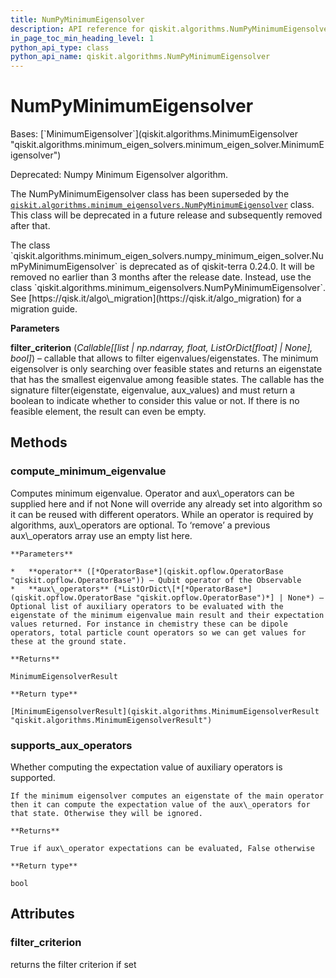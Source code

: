 ```yaml
---
title: NumPyMinimumEigensolver
description: API reference for qiskit.algorithms.NumPyMinimumEigensolver
in_page_toc_min_heading_level: 1
python_api_type: class
python_api_name: qiskit.algorithms.NumPyMinimumEigensolver
---
```


# NumPyMinimumEigensolver

<Class id="qiskit.algorithms.NumPyMinimumEigensolver" github="https://github.com/qiskit/qiskit/tree/stable/0.24/qiskit/algorithms/minimum_eigen_solvers/numpy_minimum_eigen_solver.py" signature="NumPyMinimumEigensolver(filter_criterion=None)">
  Bases: [`MinimumEigensolver`](qiskit.algorithms.MinimumEigensolver "qiskit.algorithms.minimum_eigen_solvers.minimum_eigen_solver.MinimumEigensolver")

  Deprecated: Numpy Minimum Eigensolver algorithm.

  The NumPyMinimumEigensolver class has been superseded by the [`qiskit.algorithms.minimum_eigensolvers.NumPyMinimumEigensolver`](qiskit.algorithms.minimum_eigensolvers.NumPyMinimumEigensolver "qiskit.algorithms.minimum_eigensolvers.NumPyMinimumEigensolver") class. This class will be deprecated in a future release and subsequently removed after that.

  <Admonition title="Deprecated since version 0.24.0" type="danger">
    The class `qiskit.algorithms.minimum_eigen_solvers.numpy_minimum_eigen_solver.NumPyMinimumEigensolver` is deprecated as of qiskit-terra 0.24.0. It will be removed no earlier than 3 months after the release date. Instead, use the class `qiskit.algorithms.minimum_eigensolvers.NumPyMinimumEigensolver`. See [https://qisk.it/algo\_migration](https://qisk.it/algo_migration) for a migration guide.
  </Admonition>

  **Parameters**

  **filter\_criterion** (*Callable\[\[list | np.ndarray, float, ListOrDict\[float] | None], bool]*) – callable that allows to filter eigenvalues/eigenstates. The minimum eigensolver is only searching over feasible states and returns an eigenstate that has the smallest eigenvalue among feasible states. The callable has the signature filter(eigenstate, eigenvalue, aux\_values) and must return a boolean to indicate whether to consider this value or not. If there is no feasible element, the result can even be empty.

  ## Methods

  <span id="qiskit-algorithms-numpyminimumeigensolver-compute-minimum-eigenvalue" />

  ### compute\_minimum\_eigenvalue

  <Function id="qiskit.algorithms.NumPyMinimumEigensolver.compute_minimum_eigenvalue" name="compute_minimum_eigenvalue" signature="NumPyMinimumEigensolver.compute_minimum_eigenvalue(operator, aux_operators=None)">
    Computes minimum eigenvalue. Operator and aux\_operators can be supplied here and if not None will override any already set into algorithm so it can be reused with different operators. While an operator is required by algorithms, aux\_operators are optional. To ‘remove’ a previous aux\_operators array use an empty list here.

    **Parameters**

    *   **operator** ([*OperatorBase*](qiskit.opflow.OperatorBase "qiskit.opflow.OperatorBase")) – Qubit operator of the Observable
    *   **aux\_operators** (*ListOrDict\[*[*OperatorBase*](qiskit.opflow.OperatorBase "qiskit.opflow.OperatorBase")*] | None*) – Optional list of auxiliary operators to be evaluated with the eigenstate of the minimum eigenvalue main result and their expectation values returned. For instance in chemistry these can be dipole operators, total particle count operators so we can get values for these at the ground state.

    **Returns**

    MinimumEigensolverResult

    **Return type**

    [MinimumEigensolverResult](qiskit.algorithms.MinimumEigensolverResult "qiskit.algorithms.MinimumEigensolverResult")
  </Function>

  <span id="qiskit-algorithms-numpyminimumeigensolver-supports-aux-operators" />

  ### supports\_aux\_operators

  <Function id="qiskit.algorithms.NumPyMinimumEigensolver.supports_aux_operators" name="supports_aux_operators" signature="classmethod NumPyMinimumEigensolver.supports_aux_operators()">
    Whether computing the expectation value of auxiliary operators is supported.

    If the minimum eigensolver computes an eigenstate of the main operator then it can compute the expectation value of the aux\_operators for that state. Otherwise they will be ignored.

    **Returns**

    True if aux\_operator expectations can be evaluated, False otherwise

    **Return type**

    bool
  </Function>

  ## Attributes

  ### filter\_criterion

  <Attribute id="qiskit.algorithms.NumPyMinimumEigensolver.filter_criterion" name="filter_criterion">
    returns the filter criterion if set
  </Attribute>
</Class>


